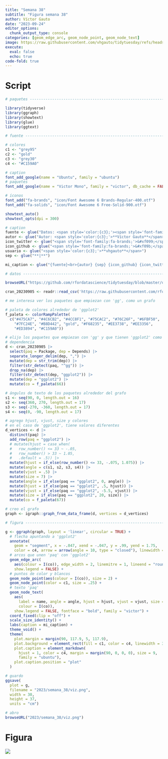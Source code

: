 ```yaml
---
title: "Semana 38"
subtitle: "Figura semana 38"
author: Víctor Gauto
date: "2023-09-24"
editor_options:
  chunk_output_type: console
categories: [geom_edge_arc, geom_node_point, geom_node_text]
image: https://raw.githubusercontent.com/vhgauto/tidytuesday/refs/heads/main/2023/semana_38/viz.png
execute:
  eval: false
  echo: true
code-fold: true
---
```



# Script

```r

# paquetes ----------------------------------------------------------------

library(tidyverse)
library(ggraph)
library(showtext)
library(glue)
library(ggtext)

# fuente ------------------------------------------------------------------

# colores
c1 <- "grey95"
c2 <- "gold"
c3 <- "grey30"
c4 <- "#C159A0"

# caption
font_add_google(name = "Ubuntu", family = "ubuntu")
# paquetes
font_add_google(name = "Victor Mono", family = "victor", db_cache = FALSE)

# íconos
font_add("fa-brands", "icon/Font Awesome 6 Brands-Regular-400.otf")
font_add("fa-solids", "icon/Font Awesome 6 Free-Solid-900.otf")

showtext_auto()
showtext_opts(dpi = 300)

# caption
fuente <- glue("Datos: <span style='color:{c3};'><span style='font-family:victor;'>{{<b>tidytuesdayR</b>}}</span> semana 38.  CRAN collaboration graph, **David Schoch**</span>")
autor <- glue("Autor: <span style='color:{c3};'>**Víctor Gauto**</span>")
icon_twitter <- glue("<span style='font-family:fa-brands;'>&#xf099;</span>")
icon_github <- glue("<span style='font-family:fa-brands;'>&#xf09b;</span>")
usuario <- glue("<span style='color:{c3};'>**vhgauto**</span>")
sep <- glue("**|**")

mi_caption <- glue("{fuente}<br>{autor} {sep} {icon_github} {icon_twitter} {usuario}")

# datos -------------------------------------------------------------------

browseURL("https://github.com/rfordatascience/tidytuesday/blob/master/data/2023/2023-09-19/readme.md")

cran_20230905 <- readr::read_csv('https://raw.githubusercontent.com/rfordatascience/tidytuesday/master/data/2023/2023-09-19/cran_20230905.csv')

# me interesa ver los paquetes que empiezan con 'gg', como un grafo

# paleta de colores alrededor de 'ggplot2'
f_paleta <- colorRampPalette(
  c("#475CA7", "#4C6CB2", "#4CC8F1", "#75CAC2", "#76C26F", "#6FBF50",
    "#7FC24E", "#B8D442", "gold", "#F68235", "#EE3738", "#EE3356",
    "#ED3894", "#C159A0"))

# elijo los paquetes que empiezan con 'gg' y que tienen 'ggplot2' como
# dependencia
d <- cran_20230905 |> 
  select(paq = Package, dep = Depends) |> 
  separate_longer_delim(dep, ",") |> 
  mutate(dep = str_trim(dep)) |> 
  filter(str_detect(paq, "^gg")) |> 
  drop_na(dep) |> 
  filter(str_detect(dep, "ggplot2")) |> 
  mutate(dep = "ggplot2") |> 
  mutate(co = f_paleta(66))

# ángulos de texto de los paquetes alrededor del grafo
s1 <- seq(90, 0, length.out = 16)
s2 <- seq(360, 270, length.out = 17)
s3 <- seq(-270, -360, length.out = 17)
s4 <- seq(0, -90, length.out = 17)

# agrego hjust, vjust, size y colores
# en el caso de 'ggplot2', tiene valores diferentes
d_vertices <- d |> 
  distinct(paq) |> 
  add_row(paq = "ggplot2") |> 
  # mutate(hjust = case_when(
  #   row_number() <= 33 ~ -.05, 
  #   row_number() > 33 ~ 1.05,
  #   .default = .5)) |> 
  mutate(hjust = if_else(row_number() <= 33, -.075, 1.075)) |> 
  mutate(angle = c(s1, s2, s3, s4)) |> 
  mutate(vjust = .5) |> 
  mutate(size = 7) |> 
  mutate(angle = if_else(paq == "ggplot2", 0, angle)) |> 
  mutate(hjust = if_else(paq == "ggplot2", .5, hjust)) |> 
  mutate(vjust = if_else(paq == "ggplot2", -5.5, vjust)) |>
  mutate(size = if_else(paq == "ggplot2", 20, size)) |> 
  mutate(co = f_paleta(67))

# creo el grafo
graph <- igraph::graph_from_data_frame(d, vertices = d_vertices)

# figura ------------------------------------------------------------------

g <- ggraph(graph, layout = 'linear', circular = TRUE) + 
  # flecha apuntando a 'ggplot2'
  annotate(
    geom = "segment", x = -.047, xend = -.047, y = .99, yend = 1.75, 
    color = c4, arrow = arrow(angle = 10, type = "closed"), linewidth = 2) +
  # arcos que unen 'paq' con 'ggplot2'
  geom_edge_arc(
    aes(colour = I(co)), edge_width = 2, linemitre = 1, lineend = "round",
    show.legend = FALSE) + 
  # puntos de color y blancos
  geom_node_point(aes(colour = I(co)), size = 2) +
  geom_node_point(color = c1, size = .25) +
  # texto 'paq'
  geom_node_text(
    aes(
      label = name, angle = angle, hjust = hjust, vjust = vjust, size = size,
      colour = I(co)),
    show.legend = FALSE, fontface = "bold", family = "victor") +
  coord_fixed(clip = "off") +
  scale_size_identity() +
  labs(caption = mi_caption) +
  theme_void() +
  theme(
    plot.margin = margin(90, 117.9, 5, 117.9),
    plot.background = element_rect(fill = c1, color = c4, linewidth = 3),
    plot.caption = element_markdown(
      hjust = 1, color = c4, margin = margin(90, 0, 0, 0), size = 9,
      family = "ubuntu"),
    plot.caption.position = "plot"
  )

# guardo
ggsave(
  plot = g,
  filename = "2023/semana_38/viz.png",
  width = 30,
  height = 37,
  units = "cm")

# abro
browseURL("2023/semana_38/viz.png")
```

# Figura

![](https://raw.githubusercontent.com/vhgauto/tidytuesday/refs/heads/main/2023/semana_38/viz.png)



